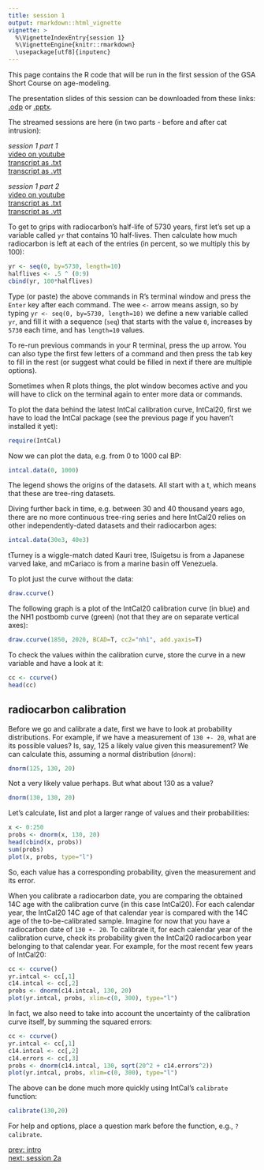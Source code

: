```yaml
---
title: session 1
output: rmarkdown::html_vignette
vignette: >
  %\VignetteIndexEntry{session 1}
  %\VignetteEngine{knitr::rmarkdown}
  \usepackage[utf8]{inputenc}
---
```


This page contains the R code that will be run in the first session of the GSA Short Course on age-modeling.

The presentation slides of this session can be downloaded from these links: [.odp](./1-radiocarbon.odp) or [.pptx](./1-radiocarbon.pptx).

The streamed sessions are here (in two parts - before and after cat intrusion):

*session 1 part 1*<br>
[video on youtube](https://youtu.be/prk2Bgy_Dk4){target="_blank"}<br>
[transcript as .txt](./session1/session_1_part1.txt){target="_blank"}<br>
[transcript as .vtt](./session1/session_1_part1.vtt){target="_blank"}<br>

*session 1 part 2*<br>
[video on youtube](https://youtu.be/vHGLiJdMOSU){target="_blank"}<br>
[transcript as .txt](./session1/session_1_part2.txt){target="_blank"}<br>
[transcript as .vtt](./session1/session_1_part2.vtt){target="_blank"}<br>


To get to grips with radiocarbon's half-life of 5730 years, first let's set up a variable called `yr` that contains 10 half-lives. Then calculate how much radiocarbon is left at each of the entries (in percent, so we multiply this by 100):

```r
yr <- seq(0, by=5730, length=10)
halflives <- .5 ^ (0:9)
cbind(yr, 100*halflives)
```

Type (or paste) the above commands in R's terminal window and press the `Enter` key after each command. The wee `<-` arrow means assign, so by typing `yr <- seq(0, by=5730, length=10)` we define a new variable called `yr`, and fill it with a sequence (`seq`) that starts with the value `0`, increases by `5730` each time, and has `length=10` values.

To re-run previous commands in your R terminal, press the up arrow. You can also type the first few letters of a command and then press the tab key to fill in the rest (or suggest what could be filled in next if there are multiple options).

Sometimes when R plots things, the plot window becomes active and you will have to click on the terminal again to enter more data or commands.

To plot the data behind the latest IntCal calibration curve, IntCal20, first we have to load the IntCal package (see the previous page if you haven't installed it yet):

```r
require(IntCal)
```

Now we can plot the data, e.g. from 0 to 1000 cal BP:

```r
intcal.data(0, 1000)
```

The legend shows the origins of the datasets. All start with a t, which means that these are tree-ring datasets.

Diving further back in time, e.g. between 30 and 40 thousand years ago, there are no more continuous tree-ring series and here IntCal20 relies on other independently-dated datasets and their radiocarbon ages:

```r
intcal.data(30e3, 40e3)
```

tTurney is a wiggle-match dated Kauri tree, lSuigetsu is from a Japanese varved lake, and mCariaco is from a marine basin off Venezuela.

To plot just the curve without the data:

```r
draw.ccurve()
```

The following graph is a plot of the IntCal20 calibration curve (in blue) and the NH1 postbomb curve (green) (not that they are on separate vertical axes):

```r
draw.ccurve(1850, 2020, BCAD=T, cc2="nh1", add.yaxis=T)
```

To check the values within the calibration curve, store the curve in a new variable and have a look at it:

```r
cc <- ccurve()
head(cc)
```

## radiocarbon calibration

Before we go and calibrate a date, first we have to look at probability distributions. For example, if we have a measurement of `130 +- 20`, what are its possible values? Is, say, 125 a likely value given this measurement? We can calculate this, assuming a normal distribution (`dnorm`):

```r
dnorm(125, 130, 20)
```

Not a very likely value perhaps. But what about 130 as a value?

```r
dnorm(130, 130, 20)
```

Let's calculate, list and plot a larger range of values and their probabilities:

```r
x <- 0:250
probs <- dnorm(x, 130, 20)
head(cbind(x, probs))
sum(probs)
plot(x, probs, type="l")
```

So, each value has a corresponding probability, given the measurement and its error.

When you calibrate a radiocarbon date, you are comparing the obtained 14C age with the calibration curve (in this case IntCal20). For each calendar year, the IntCal20 14C age of that calendar year is compared with the 14C age of the to-be-calibrated sample. Imagine for now that you have a radiocarbon date of `130 +- 20`. To calibrate it, for each calendar year of the calibration curve, check its probability given the IntCal20 radiocarbon year belonging to that calendar year. For example, for the most recent few years of IntCal20:

```r
cc <- ccurve()
yr.intcal <- cc[,1]
c14.intcal <- cc[,2]
probs <- dnorm(c14.intcal, 130, 20)
plot(yr.intcal, probs, xlim=c(0, 300), type="l")
```

In fact, we also need to take into account the uncertainty of the calibration curve itself, by summing the squared errors:

```r
cc <- ccurve()
yr.intcal <- cc[,1]
c14.intcal <- cc[,2]
c14.errors <- cc[,3]
probs <- dnorm(c14.intcal, 130, sqrt(20^2 + c14.errors^2))
plot(yr.intcal, probs, xlim=c(0, 300), type="l")
```

The above can be done much more quickly using IntCal's `calibrate` function:

```r
calibrate(130,20)
```

For help and options, place a question mark before the function, e.g., `?calibrate`.


[prev: intro](intro.html)<br>
[next: session 2a](session_2a.html)
